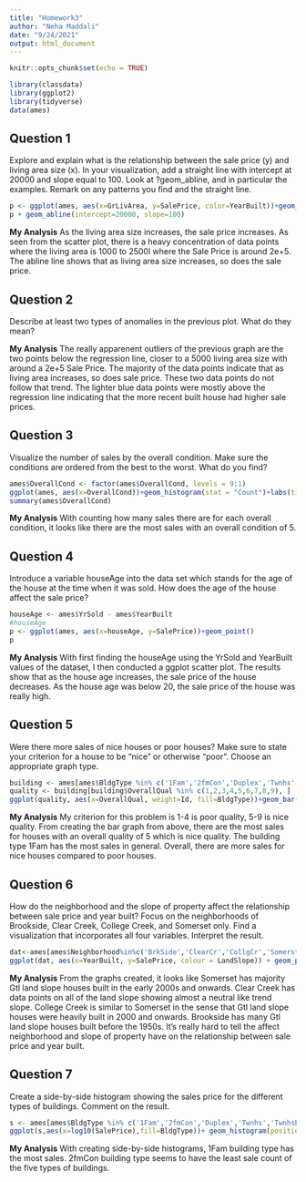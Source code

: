 ```yaml
---
title: "Homework3"
author: "Neha Maddali"
date: "9/24/2021"
output: html_document
---
```


```r
knitr::opts_chunk$set(echo = TRUE)
```
```r
library(classdata)
library(ggplot2)
library(tidyverse)
data(ames)
```

## Question 1
Explore and explain what is the relationship between the sale price (y) and living area 
size (x). In your visualization, add a straight line with intercept at 20000 and slope 
equal to 100. Look at ?geom_abline, and in particular the examples. Remark on any patterns 
you find and the straight line.
```r
p <- ggplot(ames, aes(x=GrLivArea, y=SalePrice, color=YearBuilt))+geom_point()
p + geom_abline(intercept=20000, slope=100)
```

**My Analysis** As the living area size increases, the sale price increases. As seen from the
scatter plot, there is a heavy concentration of data points where the living area is 1000 to
2500l where the Sale Price is around 2e+5. The abline line shows that as living area
size increases, so does the sale price.

## Question 2
Describe at least two types of anomalies in the previous plot. What do they mean?

**My Analysis** The really apparenent outliers of the previous graph are the two 
points below the regression line, closer to a 5000 living area size with around a 
2e+5 Sale Price. The majority of the data points indicate that as living area increases, so 
does sale price. These two data points do not follow that trend. The lighter blue data points were mostly above the regression line indicating that the more recent built house had higher sale prices.

## Question 3
Visualize the number of sales by the overall condition. Make sure the conditions are 
ordered from the best to the worst. What do you find?
```r
ames$OverallCond <- factor(ames$OverallCond, levels = 9:1)
ggplot(ames, aes(x=OverallCond))+geom_histogram(stat = "Count")+labs(title = "Overall Condition VS. Number of Sales", x="Overall Condition",y="Number of Sales")
summary(ames$OverallCond)
```

**My Analysis** With counting how many sales there are for each overall condition, it 
looks like there are the most sales with an overall condition of 5. 

## Question 4
Introduce a variable houseAge into the data set which stands for the age of the house 
at the time when it was sold. How does the age of the house affect the sale price?
```r
houseAge <- ames$YrSold - ames$YearBuilt
#houseAge
p <- ggplot(ames, aes(x=houseAge, y=SalePrice))+geom_point()
p
```

**My Analysis** With first finding the houseAge using the YrSold and YearBuilt values of the
dataset, I then conducted a ggplot scatter plot. The results show that as the house age
increases, the sale price of the house decreases. As the house age was below 20, the sale
price of the house was really high.

## Question 5
Were there more sales of nice houses or poor houses? Make sure to state your criterion 
for a house to be “nice” or otherwise “poor”. Choose an appropriate graph type.
```r
building <- ames[ames$BldgType %in% c('1Fam','2fmCon','Duplex','Twnhs','TwnhsE'), ]
quality <- building[building$OverallQual %in% c(1,2,3,4,5,6,7,8,9), ]
ggplot(quality, aes(x=OverallQual, weight=Id, fill=BldgType))+geom_bar()
```

**My Analysis** My criterion for this problem is 1-4 is poor quality, 5-9 is nice quality. From creating the bar graph from above, there are the most sales for houses with an overall quality of 5 which is nice quality. The building type 1Fam has the most sales in general. Overall, there are more sales for nice houses compared to poor houses.

## Question 6
How do the neighborhood and the slope of property affect the relationship between 
sale price and year built? Focus on the neighborhoods of Brookside, Clear Creek, 
College Creek, and Somerset only. Find a visualization that incorporates all four variables.
Interpret the result.
```r
dat<-ames[ames$Neighborhood%in%c('BrkSide','ClearCr','CollgCr','Somerst'), ]
ggplot(dat, aes(x=YearBuilt, y=SalePrice, colour = LandSlope)) + geom_point() + facet_wrap(~Neighborhood)
```

**My Analysis** From the graphs created, it looks like Somerset has majority Gtl land slope houses built in the early 2000s and onwards. Clear Creek has data points on all of the land slope showing almost a neutral like trend slope. College Creek is similar to Somerset in the sense that Gtl land slope houses were heavily built in 2000 and onwards. Brookside has many Gtl land slope houses built before the 1950s. It's really hard to tell the affect neighborhood and slope of property have on the relationship between sale price and year built.

## Question 7
Create a side-by-side histogram showing the sales price for the different types of 
buildings. Comment on the result.
```r
s <- ames[ames$BldgType %in% c('1Fam','2fmCon','Duplex','Twnhs','TwnhsE'), ]
ggplot(s,aes(x=log10(SalePrice),fill=BldgType))+ geom_histogram(position="dodge",bins=30)
```

**My Analysis** With creating side-by-side histograms, 1Fam building type has 
the most sales. 2fmCon building type seems to have the least sale count of the five types of buildings.
